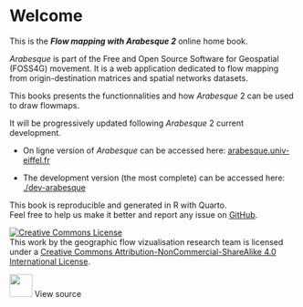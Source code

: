 # Welcome {.unnumbered}

This is the ***Flow mapping with Arabesque 2*** online home book.

*Arabesque* is part of the Free and Open Source Software for Geospatial (FOSS4G) movement. It is a web application dedicated to flow mapping from origin-destination matrices and spatial networks datasets.

This books presents the functionnalities and how *Arabesque* 2 can be used to draw flowmaps.

It will be progressively updated following *Arabesque* 2 current development.

-   On ligne version of *Arabesque* can be accessed here: [arabesque.univ-eiffel.fr](https://arabesque.univ-eiffel.fr/)

<!-- -->

-   The development version (the most complete) can be accessed here: [./dev-arabesque](https://tonhauck.github.io/dev-arabesque/)

This book is reproducible and generated in R with Quarto.\
Feel free to help us make it better and report any issue on [GitHub](https://github.com/gflowiz/arabesque).

[![Creative Commons License](https://i.creativecommons.org/l/by-nc-sa/4.0/88x31.png){alt="Creative Commons License"}](http://creativecommons.org/licenses/by-nc-sa/4.0/)\
This work by the geographic flow vizualisation research team is licensed under a [Creative Commons Attribution-NonCommercial-ShareAlike 4.0 International License](http://creativecommons.org/licenses/by-nc-sa/4.0/).

[![](images/github.png){width="40"}](https://github.com/gflowiz/arabesque2-doc "Arabesque 2 source") View source
